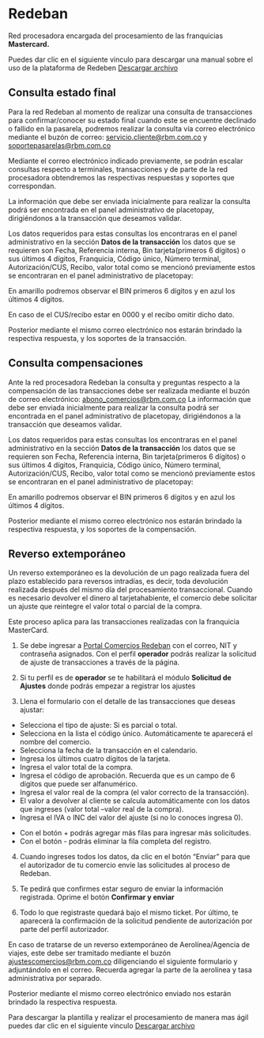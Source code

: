

<HeroPattern />


# Redeban 
Red procesadora encargada del procesamiento de las franquicias **Mastercard.**

<Note> 
Puedes dar clic en el siguiente vinculo para descargar una manual sobre el uso de la plataforma de Redeben 
<a href="/Portal_Comercios_Redeban-Módulo_Ajustes.pdf" download>Descargar archivo</a>
</Note>

## Consulta estado final

Para la red Redeban al momento de realizar una consulta de transacciones para confirmar/conocer su estado final cuando este se encuentre declinado o fallido en la pasarela, podremos realizar la consulta vía correo electrónico mediante el buzón de correo: servicio.cliente@rbm.com.co y soportepasarelas@rbm.com.co

Mediante el correo electrónico indicado previamente, se podrán escalar consultas respecto a terminales, transacciones y de parte de la red procesadora obtendremos las respectivas respuestas y soportes que correspondan.

La información que debe ser enviada inicialmente para realizar la consulta podrá ser encontrada en el panel administrativo de placetopay, dirigiéndonos a la transacción que deseamos validar.

Los datos requeridos para estas consultas los encontraras en el panel administrativo en la sección **Datos de la transacción** los datos que se requieren son Fecha, Referencia interna, Bin tarjeta(primeros 6 dígitos) o sus últimos 4 dígitos, Franquicia, Código único, Número terminal, Autorización/CUS, Recibo, valor total como se mencionó previamente estos se encontraran en el panel administrativo de placetopay:

<Note> En amarillo podremos observar el BIN primeros 6 dígitos y en azul los últimos 4 dígitos. </Note>

<CenteredContainer>
    <ImageZoom
      src="/panel_trxs_rd.webp"
      alt="panel_trxs_rd"
      className="w-full h-auto shadow rounded-md my-0 transition-transform duration-300 ease-in-out cursor-pointer hover:scale-110 focus:scale-110" 
    />
</CenteredContainer>

En caso de el CUS/recibo estar en 0000 y el recibo omitir dicho dato.

Posterior mediante el mismo correo electrónico nos estarán brindado la respectiva respuesta, y los soportes de la transacción.

## Consulta compensaciones
Ante la red procesadora Redeban la consulta y preguntas respecto a la compensación de las transacciones debe ser realizada mediante el buzón de correo electrónico: abono_comercios@rbm.com.co
La información que debe ser enviada inicialmente para realizar la consulta podrá ser encontrada en el panel administrativo de placetopay, dirigiéndonos a la transacción que deseamos validar.

Los datos requeridos para estas consultas los encontraras en el panel administrativo en la sección **Datos de la transacción** los datos que se requieren son Fecha, 
Referencia interna, Bin tarjeta(primeros 6 dígitos) o sus últimos 4 dígitos, Franquicia, Código único, Número terminal, Autorización/CUS, Recibo, valor total como se mencionó previamente estos se encontraran en el panel administrativo de placetopay:

<Note> En amarillo podremos observar el BIN primeros 6 dígitos y en azul los últimos 4 dígitos. </Note>

<CenteredContainer>
    <ImageZoom
      src="/panel_trxs_rd.webp"
      alt="panel_trxs_rd"
      className="w-full h-auto shadow rounded-md my-0 transition-transform duration-300 ease-in-out cursor-pointer hover:scale-110 focus:scale-110" 
    />
</CenteredContainer>

Posterior mediante el mismo correo electrónico nos estarán brindado la respectiva respuesta, y los soportes de la compensación.

## Reverso extemporáneo
Un reverso extemporáneo es la devolución de un pago realizada fuera del plazo establecido para reversos intradías, es decir, toda devolución realizada después del mismo día del procesamiento transaccional. Cuando es necesario devolver el dinero al tarjetahabiente, el comercio debe solicitar un ajuste que reintegre el valor total o parcial de la compra.

Este proceso aplica para las transacciones realizadas con la franquicia MasterCard.
1.	Se debe ingresar a <a href="https://www.portalcomerciosredeban.com/" target="_blank" rel="URL Atrecom">Portal Comercios Redeban</a> con el correo, NIT y contraseña asignados. Con el perfil **operador** podrás realizar la solicitud de ajuste de transacciones a través de la página.

<CenteredContainer>
    <ImageZoom
      src="/login_rd_home.webp"
      alt="login_rd_home"
      className="w-full h-auto shadow rounded-md my-0 transition-transform duration-300 ease-in-out cursor-pointer hover:scale-110 focus:scale-110" 
    />
</CenteredContainer>

2.	Si tu perfil es de **operador** se te habilitará el módulo **Solicitud de Ajustes** donde podrás empezar a registrar los ajustes

<CenteredContainer>
    <ImageZoom
      src="/pages_rd.webp"
      alt="pages_rd"
      className="w-full h-auto shadow rounded-md my-0 transition-transform duration-300 ease-in-out cursor-pointer hover:scale-110 focus:scale-110" 
    />
</CenteredContainer>

3.	Llena el formulario con el detalle de las transacciones que deseas ajustar:

-	Selecciona el tipo de ajuste: Si es parcial o total.
-	Selecciona en la lista el código único. Automáticamente te aparecerá el nombre del comercio.
-	Selecciona la fecha de la transacción en el calendario.
-	Ingresa los últimos cuatro dígitos de la tarjeta.
-	Ingresa el valor total de la compra.
-	Ingresa el código de aprobación. Recuerda que es un campo de 6 dígitos que puede ser alfanumérico.
-	Ingresa el valor real de la compra (el valor correcto de la transacción).
-	El valor a devolver al cliente se calcula automáticamente con los datos que ingreses (valor total –valor real de la compra).
-	Ingresa el IVA o INC del valor del ajuste (si no lo conoces ingresa 0).

<Note>

- Con el botón + podrás agregar más filas para ingresar más solicitudes.
- Con el botón - podrás eliminar la fila completa del registro.

</Note>

<CenteredContainer>
    <ImageZoom
      src="/pages_2_rd.webp"
      alt="pages_2_rd"
      className="w-full h-auto shadow rounded-md my-0 transition-transform duration-300 ease-in-out cursor-pointer hover:scale-110 focus:scale-110" 
    />
</CenteredContainer>

4.	Cuando ingreses todos los datos, da clic en el botón “Enviar” para que el autorizador de tu comercio envíe las solicitudes al proceso de Redeban. 

<CenteredContainer>
    <ImageZoom
      src="/pages_3_rd.webp"
      alt="pages_3_rd"
      className="w-full h-auto shadow rounded-md my-0 transition-transform duration-300 ease-in-out cursor-pointer hover:scale-110 focus:scale-110" 
    />
</CenteredContainer>

5.	Te pedirá que confirmes estar seguro de enviar la información registrada. Oprime el botón **Confirmar y enviar**

<CenteredContainer>
    <ImageZoom
      src="/pages_4_rd.webp"
      alt="pages_4_rd"
      className="w-full h-auto shadow rounded-md my-0 transition-transform duration-300 ease-in-out cursor-pointer hover:scale-110 focus:scale-110" 
    />
</CenteredContainer>

6.	Todo lo que registraste quedará bajo el mismo ticket. Por último, te aparecerá la confirmación de la solicitud pendiente de autorización por parte del perfil autorizador.

<CenteredContainer>
    <ImageZoom
      src="/pages_5_rd.webp"
      alt="pages_5_rd"
      className="w-full h-auto shadow rounded-md my-0 transition-transform duration-300 ease-in-out cursor-pointer hover:scale-110 focus:scale-110" 
    />
</CenteredContainer>

<Note>En caso de tratarse de un reverso extemporáneo de Aerolínea/Agencia de viajes, este debe ser tramitado mediante el buzón ajustescomercios@rbm.com.co diligenciando el siguiente formulario y adjuntándolo en el correo. Recuerda agregar la parte de la aerolínea y tasa administrativa por separado. </Note>

Posterior mediante el mismo correo electrónico enviado nos estarán brindado la respectiva respuesta.

<CenteredContainer>
    <ImageZoom
      src="/pages_6_rd.webp"
      alt="pages_6_rd"
      className="w-full h-auto shadow rounded-md my-0 transition-transform duration-300 ease-in-out cursor-pointer hover:scale-110 focus:scale-110" 
    />
</CenteredContainer>

<Note>
Para descargar la plantilla y realizar el procesamiento de manera mas ágil puedes dar clic en el siguiente vinculo
<a href="/template_rd.xlsx" download>Descargar archivo</a>
</Note>
